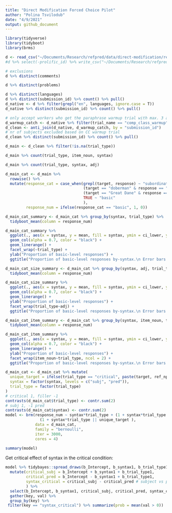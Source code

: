```yaml
---
title: "Direct Modification Forced Choice Pilot"
author: "Polina Tsvilodub"
date: "4/9/2021"
output: github_document
---
```


```r
library(tidyverse)
library(tidyboot)
library(brms)
```

```r
d <- read_csv("~/Documents/Research/refpred/data/direct-modification/results_41_double-mod-FC-wFilers-noTarget-pilot_N50.csv")
#d %>% select(-prolific_id) %>% write_csv("~/Documents/Research/refpred/data/direct-modification/results_41_double-mod-FC-wFilers-noTarget-pilot_N50.csv")
```

```r
# exclusions
d %>% distinct(comments) 

d %>% distinct(problems) 

d %>% distinct(languages)
d %>% distinct(submission_id) %>% count() %>% pull()
d_native <- d %>% filter(grepl("en", languages, ignore.case = T))
d_native %>% distinct(submission_id) %>% count() %>% pull()
```

```r
# only accept workers who get the paraphrase warmup trial with max. 3 attempts
d_warmup_catch <- d_native %>% filter(trial_name == "comp_class_warmup") %>% group_by(submission_id) %>% filter(attempts > 3)
d_clean <- anti_join(d_native, d_warmup_catch, by = "submission_id")
# nr of subjects excluded based on CC warmup trial
d_clean %>% distinct(submission_id) %>% count() %>% pull()

d_main <- d_clean %>% filter(!is.na(trial_type)) 

d_main %>% count(trial_type, item_noun, syntax)

d_main %>% count(trial_type, syntax, adj)
```

```r
d_main_cat <- d_main %>%
  rowwise() %>%
  mutate(response_cat = case_when(grepl(target, response) ~ "subordinate",
                                  (target == "doberman" & response == "dobermen") ~ "subordinate",
                                  (target == "Great Dane" & response == "Great") ~ "subordinate",
                                  TRUE ~ "basic"
                                  ),
         response_num = ifelse(response_cat == "basic", 1, 0))
```

```r
d_main_cat_summary <- d_main_cat %>% group_by(syntax, trial_type) %>%
  tidyboot_mean(column = response_num)

d_main_cat_summary %>%
  ggplot(., aes(x = syntax, y = mean, fill = syntax, ymin = ci_lower, ymax = ci_upper,)) +
  geom_col(alpha = 0.7, color = "black") +
  geom_linerange() +
  facet_wrap(~trial_type) +
  ylab("Proportion of basic-level responses") +
  ggtitle("Proportion of basic-level responses by-syntax.\n Error bars indicate 95% bootstrapped CIs")
```

```r
d_main_cat_size_summary <- d_main_cat %>% group_by(syntax, adj, trial_type) %>%
  tidyboot_mean(column = response_num)

d_main_cat_size_summary %>%
  ggplot(., aes(x = syntax, y = mean, fill = syntax, ymin = ci_lower, ymax = ci_upper,)) +
  geom_col(alpha = 0.7, color = "black") +
  geom_linerange() +
  ylab("Proportion of basic-level responses") +
  facet_wrap(trial_type~adj) +
  ggtitle("Proportion of basic-level responses by-syntax.\n Error bars indicate 95% bootstrapped CIs")
```

```r
d_main_cat_item_summary <- d_main_cat %>% group_by(syntax, item_noun, trial_type) %>%
  tidyboot_mean(column = response_num)

d_main_cat_item_summary %>%
  ggplot(., aes(x = syntax, y = mean, fill = syntax, ymin = ci_lower, ymax = ci_upper,)) +
  geom_col(alpha = 0.7, color = "black") +
  geom_linerange() +
  ylab("Proportion of basic-level responses") +
  facet_wrap(item_noun~trial_type, ncol = 2) +
  ggtitle("Proportion of basic-level responses by-syntax.\n Error bars indicate 95% bootstrapped CIs")
```

```r
d_main_cat <- d_main_cat %>% mutate(
  unique_target = ifelse(trial_type == "critical", paste(target, ref_np, sep = "_"), target),
  syntax = factor(syntax, levels = c("subj", "pred")),
  trial_type = factor(trial_type)
)
# critical 1, filler -1
contrasts(d_main_cat$trial_type) <- contr.sum(2)
# subj 1, -1 pred
contrasts(d_main_cat$syntax) <- contr.sum(2)
model <- brm(response_num ~ syntax*trial_type + (1 + syntax*trial_type || submission_id) + 
               (1 + syntax*trial_type || unique_target ),
             data = d_main_cat,
             family = "bernoulli",
             iter = 3000,
             cores = 4)
```

```r
summary(model)
```

Get critical effect of syntax in the critical condition:
```r
model %>% tidybayes::spread_draws(b_Intercept, b_syntax1, b_trial_type1, `b_syntax1:trial_type1`) %>%
  mutate(critical_subj = b_Intercept + b_syntax1 + b_trial_type1,
         critical_pred = b_Intercept - b_syntax1 + b_trial_type1,
         syntax_critical = critical_subj - critical_pred # subject vs predicate 
         ) %>% 
  select(b_Intercept, b_syntax1, critical_subj, critical_pred, syntax_critical) %>%
  gather(key, val) %>%
  group_by(key) %>%
 filter(key == "syntax_critical") %>% summarize(prob = mean(val > 0))
```